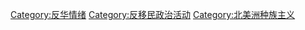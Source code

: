 [[Category:反华情绪|Category:反华情绪]]
[[Category:反移民政治活动|Category:反移民政治活动]]
[[Category:北美洲种族主义|Category:北美洲种族主义]]